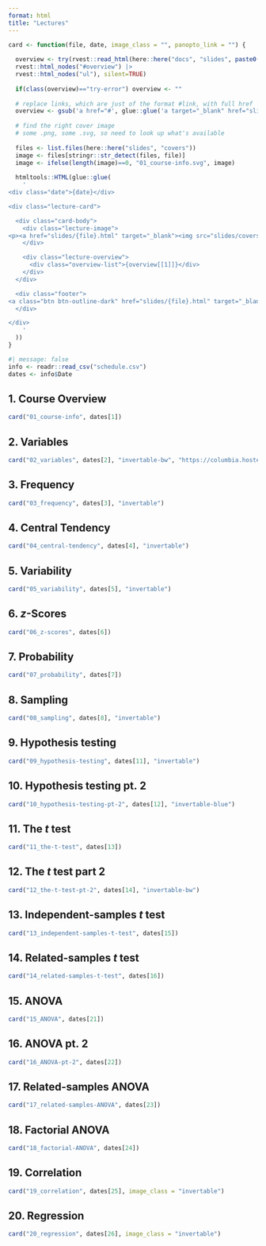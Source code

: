 ```yaml
---
format: html
title: "Lectures"
---
```



```r

card <- function(file, date, image_class = "", panopto_link = "") {
  
  overview <- try(rvest::read_html(here::here("docs", "slides", paste0(file, ".html"))) |>  
  rvest::html_nodes("#overview") |> 
  rvest::html_nodes("ul"), silent=TRUE)
  
  if(class(overview)=="try-error") overview <- ""
  
  # replace links, which are just of the format #link, with full href
  overview <- gsub('a href="#', glue::glue('a target="_blank" href="slides/{file}.html#'), overview)
  
  # find the right cover image
  # some .png, some .svg, so need to look up what's available
  
  files <- list.files(here::here("slides", "covers"))
  image <- files[stringr::str_detect(files, file)]
  image <- ifelse(length(image)==0, "01_course-info.svg", image)
  
  htmltools::HTML(glue::glue(
    '
<div class="date">{date}</div>

<div class="lecture-card">

  <div class="card-body">
    <div class="lecture-image">
<p><a href="slides/{file}.html" target="_blank"><img src="slides/covers/{image}" class="box-image {image_class}"></a></p>
    </div>

    <div class="lecture-overview">
      <div class="overview-list">{overview[[1]]}</div>
    </div>
  </div>

  <div class="footer">
<a class="btn btn-outline-dark" href="slides/{file}.html" target="_blank" role="button" style="width: 50%">Slides</a><a class="btn btn-outline-dark {ifelse(panopto_link=="", "no-panopto", "")}" href="{panopto_link}" target="_blank" role="button" style="width: 50%"><span>Panopto</span></a>
  </div>

</div>
    '
  ))
}
```

```r
#| message: false
info <- readr::read_csv("schedule.csv")
dates <- info$Date
```

<!-- # Part 1. Fundamentals -->

:::: {.box}
## 1. Course Overview
```r
card("01_course-info", dates[1])
```
::::


:::: {.box}
## 2. Variables
```r
card("02_variables", dates[2], "invertable-bw", "https://columbia.hosted.panopto.com/Panopto/Pages/Viewer.aspx?id=80b80313-9436-4692-bdc5-af1601538882")
```
::::


:::: {.box}
## 3. Frequency
```r
card("03_frequency", dates[3], "invertable")
```
::::


:::: {.box}
## 4. Central Tendency
```r
card("04_central-tendency", dates[4], "invertable")
```
::::


:::: {.box}
## 5. Variability
```r
card("05_variability", dates[5], "invertable")
```
::::

<!-- there's a very strange problem where it seems having "$z$ scores as the
title insets content: "" ::before, messing things up -->
:::: {.box}
## 6. $z$-Scores
```r
card("06_z-scores", dates[6])
```
::::

:::: {.box}
## 7. Probability
```r
card("07_probability", dates[7])
```
::::

:::: {.box}
## 8. Sampling
```r
card("08_sampling", dates[8], "invertable")
```
::::



<!-- # Part 2. Inferential statistics -->

:::: {.box}
## 9. Hypothesis testing
```r
card("09_hypothesis-testing", dates[11], "invertable")
```
::::


:::: {.box}
## 10. Hypothesis testing pt. 2
```r
card("10_hypothesis-testing-pt-2", dates[12], "invertable-blue")
```
::::

:::: {.box}
## 11. The $t$ test
```r
card("11_the-t-test", dates[13])
```
::::



:::: {.box}
## 12. The $t$ test part 2
```r
card("12_the-t-test-pt-2", dates[14], "invertable-bw")
```
::::


:::: {.box}
## 13. Independent-samples $t$ test
```r
card("13_independent-samples-t-test", dates[15])
```
::::


:::: {.box}
## 14. Related-samples $t$ test
```r
card("14_related-samples-t-test", dates[16])
```
::::


:::: {.box}
## 15. ANOVA
```r
card("15_ANOVA", dates[21])
```
::::


:::: {.box}
## 16. ANOVA pt. 2
```r
card("16_ANOVA-pt-2", dates[22])
```
::::


:::: {.box}
## 17. Related-samples ANOVA
```r
card("17_related-samples-ANOVA", dates[23])
```
::::


:::: {.box}
## 18. Factorial ANOVA
```r
card("18_factorial-ANOVA", dates[24])
```
::::


:::: {.box}
## 19. Correlation
```r
card("19_correlation", dates[25], image_class = "invertable")
```
::::


:::: {.box}
## 20. Regression
```r
card("20_regression", dates[26], image_class = "invertable")
```
::::

